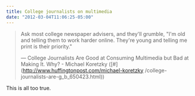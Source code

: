 ```yaml
---
title: College journalists on multimedia
date: "2012-03-04T11:06:25-05:00"
---
```


> Ask most college newspaper advisers, and they'll grumble, "I'm old and
> telling them to work harder online. They're young and telling me print is
> their priority."
>
> &mdash; College Journalists Are Good at Consuming Multimedia but Bad at Making It.
> Why? - Michael Koretzky ([#](http://www.huffingtonpost.com/michael-koretzky
> /college-journalists-are-g_b_650423.html))

This is all too true.
